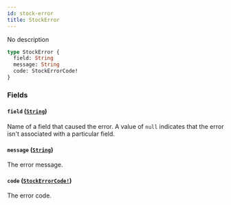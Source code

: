 ```yaml
---
id: stock-error
title: StockError
---
```


No description

```graphql
type StockError {
  field: String
  message: String
  code: StockErrorCode!
}
```

### Fields

#### `field` ([`String`](/api-reference/scalars/string.mdx))

Name of a field that caused the error. A value of `null` indicates that the error isn't associated with a particular field.

#### `message` ([`String`](/api-reference/scalars/string.mdx))

The error message.

#### `code` ([`StockErrorCode!`](/api-reference/enums/stock-error-code.mdx))

The error code.

